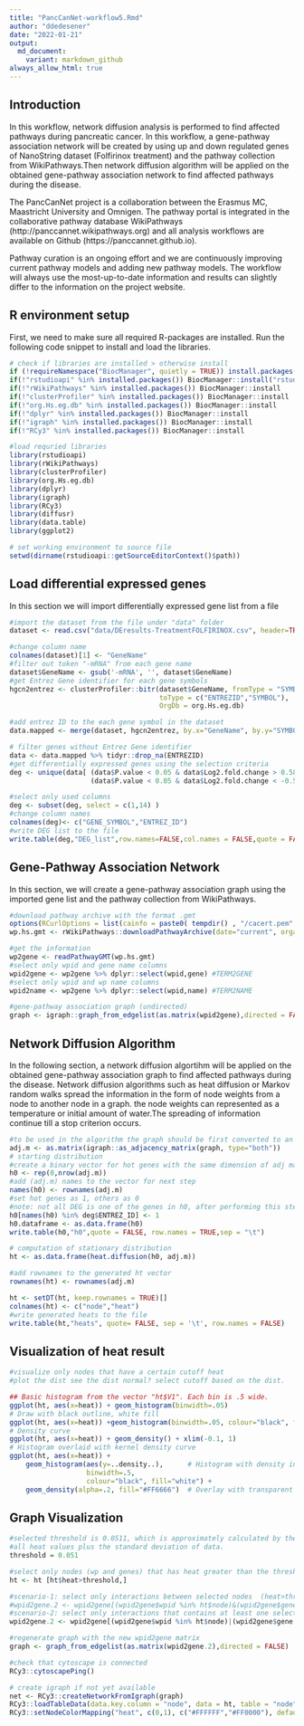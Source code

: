 ```yaml
---
title: "PancCanNet-workflow5.Rmd"
author: "ddedesener"
date: "2022-01-21"
output: 
  md_document:
    variant: markdown_github
always_allow_html: true
---
```

## Introduction

In this workflow, network diffusion analysis is performed to find affected pathways during pancreatic cancer. In this workflow, a gene-pathway association network will be created by using up and down regulated genes of NanoString dataset (Folfirinox treatment) and the pathway collection from WikiPathways.Then  network diffusion algorithm will be applied on the obtained gene-pathway association network
to find affected pathways during the disease.

The PancCanNet project is a collaboration between the Erasmus MC, Maastricht University and Omnigen. The pathway portal is integrated in the collaborative pathway database WikiPathways (http://panccannet.wikipathways.org) and all analysis workflows are available on Github (https://panccannet.github.io). 

Pathway curation is an ongoing effort and we are continuously improving current pathway models and adding new pathway models. The workflow will always use the most-up-to-date information and results can slightly differ to the information on the project website. 

## R environment setup

First, we need to make sure all required R-packages are installed. Run the following code snippet to install and load the libraries.

```r

# check if libraries are installed > otherwise install
if (!requireNamespace("BiocManager", quietly = TRUE)) install.packages("BiocManager")
if(!"rstudioapi" %in% installed.packages()) BiocManager::install("rstudioapi")
if(!"rWikiPathways" %in% installed.packages()) BiocManager::install
if(!"clusterProfiler" %in% installed.packages()) BiocManager::install
if(!"org.Hs.eg.db" %in% installed.packages()) BiocManager::install
if(!"dplyr" %in% installed.packages()) BiocManager::install
if(!"igraph" %in% installed.packages()) BiocManager::install
if(!"RCy3" %in% installed.packages()) BiocManager::install

#load requried libraries
library(rstudioapi)
library(rWikiPathways)
library(clusterProfiler)
library(org.Hs.eg.db)
library(dplyr)
library(igraph)
library(RCy3)
library(diffusr)
library(data.table)
library(ggplot2)

# set working environment to source file
setwd(dirname(rstudioapi::getSourceEditorContext()$path))

```

## Load differential expressed genes

In this section we will import differentially expressed gene list from a file

```r
#import the dataset from the file under "data" folder
dataset <- read.csv("data/DEresults-TreatmentFOLFIRINOX.csv", header=TRUE)

#change column name 
colnames(dataset)[1] <- "GeneName"
#filter out token "-mRNA" from each gene name 
dataset$GeneName <- gsub('-mRNA', '', dataset$GeneName)
#get Entrez Gene identifier for each gene symbols 
hgcn2entrez <- clusterProfiler::bitr(dataset$GeneName, fromType = "SYMBOL",
                                     toType = c("ENTREZID","SYMBOL"), 
                                     OrgDb = org.Hs.eg.db)

#add entrez ID to the each gene symbol in the dataset
data.mapped <- merge(dataset, hgcn2entrez, by.x="GeneName", by.y="SYMBOL", all.x = TRUE)

# filter genes without Entrez Gene identifier
data <- data.mapped %>% tidyr::drop_na(ENTREZID)
#get differentially expressed genes using the selection criteria 
deg <- unique(data[ (data$P.value < 0.05 & data$Log2.fold.change > 0.58) | 
                    (data$P.value < 0.05 & data$Log2.fold.change < -0.58), ])

#select only used columns
deg <- subset(deg, select = c(1,14) )
#change column names
colnames(deg)<- c("GENE_SYMBOL","ENTREZ_ID")
#write DEG list to the file
write.table(deg,"DEG_list",row.names=FALSE,col.names = FALSE,quote = FALSE)

```

## Gene-Pathway Association Network

In this section, we will create a gene-pathway association graph using the imported gene list and the pathway collection from WikiPathways. 

```r
#download pathway archive with the format .gmt
options(RCurlOptions = list(cainfo = paste0( tempdir() , "/cacert.pem" ), ssl.verifypeer = FALSE))
wp.hs.gmt <- rWikiPathways::downloadPathwayArchive(date="current", organism="Homo sapiens", format = "gmt")

#get the information 
wp2gene <- readPathwayGMT(wp.hs.gmt)
#select only wpid and gene name columns
wpid2gene <- wp2gene %>% dplyr::select(wpid,gene) #TERM2GENE
#select only wpid and wp name columns
wpid2name <- wp2gene %>% dplyr::select(wpid,name) #TERM2NAME

#gene-pathway association graph (undirected) 
graph <- igraph::graph_from_edgelist(as.matrix(wpid2gene),directed = FALSE)

```

## Network Diffusion Algorithm

In the following section, a network diffusion algortihm will be applied on the obtained gene-pathway association graph
to find affected pathways during the disease. Network diffusion algorithms such as heat diffusion or Markov random walks
spread the information in the form of node weights from a node to another node in a graph. the node weights can represented as a temperature or initial amount of water.The spreading of information continue till a stop criterion occurs.

```r
#to be used in the algorithm the graph should be first converted to an adjacency matrix
adj.m <- as.matrix(igraph::as_adjacency_matrix(graph, type="both"))
# starting distribution
#create a binary vector for hot genes with the same dimension of adj matrix
h0 <- rep(0,nrow(adj.m))
#add (adj.m) names to the vector for next step
names(h0) <- rownames(adj.m)
#set hot genes as 1, others as 0
#note: not all DEG is one of the genes in h0, after performing this step 50 genes are assigned to 1 in h0 vector.
h0[names(h0) %in% deg$ENTREZ_ID] <- 1
h0.dataframe <- as.data.frame(h0)
write.table(h0,"h0",quote = FALSE, row.names = TRUE,sep = "\t")

# computation of stationary distribution
ht <- as.data.frame(heat.diffusion(h0, adj.m))

#add rownames to the generated ht vector
rownames(ht) <- rownames(adj.m)

ht <- setDT(ht, keep.rownames = TRUE)[]
colnames(ht) <- c("node","heat")
#write generated heats to the file
write.table(ht,"heats", quote= FALSE, sep = '\t', row.names = FALSE)

```

## Visualization of heat result

```r
#visualize only nodes that have a certain cutoff heat
#plot the dist see the dist normal? select cutoff based on the dist.

## Basic histogram from the vector "ht$V1". Each bin is .5 wide.
ggplot(ht, aes(x=heat)) + geom_histogram(binwidth=.05)
# Draw with black outline, white fill
ggplot(ht, aes(x=heat)) +geom_histogram(binwidth=.05, colour="black", fill="white")
# Density curve
ggplot(ht, aes(x=heat)) + geom_density() + xlim(-0.1, 1)
# Histogram overlaid with kernel density curve
ggplot(ht, aes(x=heat)) + 
    geom_histogram(aes(y=..density..),      # Histogram with density instead of count on y-axis
                   binwidth=.5,
                   colour="black", fill="white") +
    geom_density(alpha=.2, fill="#FF6666")  # Overlay with transparent density plot

```

## Graph Visualization

```r
#selected threshold is 0.0511, which is approximately calculated by the mean of 
#all heat values plus the standard deviation of data.
threshold = 0.051

#select only nodes (wp and genes) that has heat greater than the threshold
ht <- ht [ht$heat>threshold,]

#scenario-1: select only interactions between selected nodes  (heat>threshold)
#wpid2gene.2 <- wpid2gene[(wpid2gene$wpid %in% ht$node)&(wpid2gene$gene %in% ht$node),]
#scenario-2: select only interactions that contains at least one selected node (heat>threshold)
wpid2gene.2 <- wpid2gene[(wpid2gene$wpid %in% ht$node)|(wpid2gene$gene %in% ht$node),]

#regenerate graph with the new wpid2gene matrix
graph <- graph_from_edgelist(as.matrix(wpid2gene.2),directed = FALSE)

#check that cytoscape is connected
RCy3::cytoscapePing()

# create igraph if not yet available
net <- RCy3::createNetworkFromIgraph(graph)
RCy3::loadTableData(data.key.column = "node", data = ht, table = "node",table.key.column = "name")
RCy3::setNodeColorMapping("heat", c(0,1), c("#FFFFFF","#FF0000"), default.color = "#FFFACD")
```
